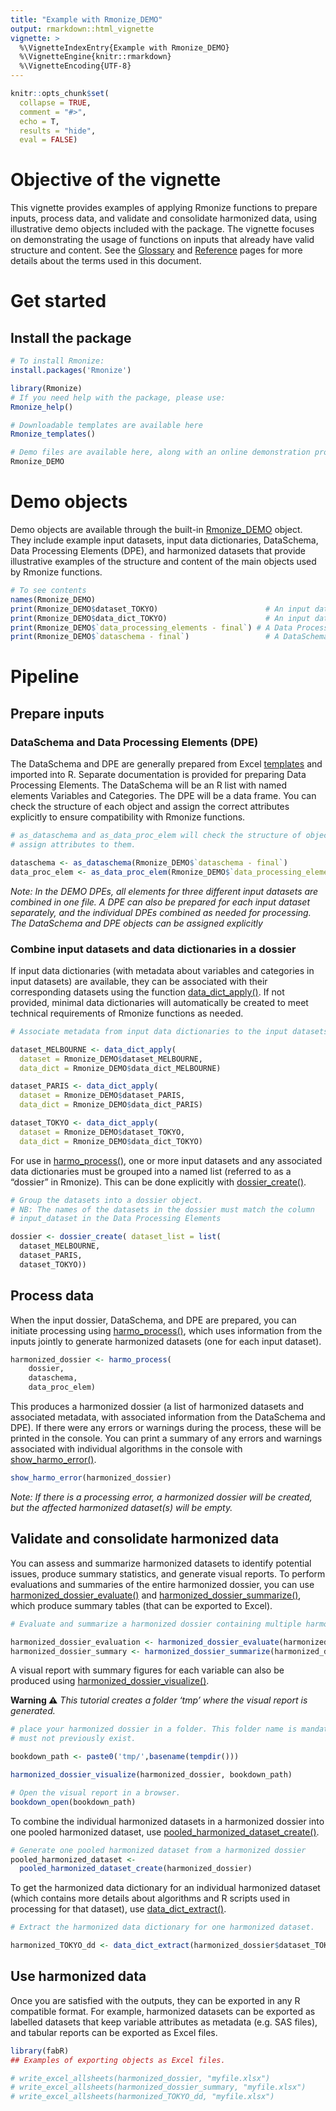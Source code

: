 ```yaml
---
title: "Example with Rmonize_DEMO"
output: rmarkdown::html_vignette
vignette: >
  %\VignetteIndexEntry{Example with Rmonize_DEMO}
  %\VignetteEngine{knitr::rmarkdown}
  %\VignetteEncoding{UTF-8}
---
```


```r
knitr::opts_chunk$set(
  collapse = TRUE,
  comment = "#>",
  echo = T,
  results = "hide",
  eval = FALSE)

```

# Objective of the vignette

This vignette provides examples of applying Rmonize functions to prepare inputs, 
process data, and validate and consolidate harmonized data, using illustrative 
demo objects included with the package. The vignette focuses on demonstrating 
the usage of functions on inputs that already have valid structure and content. 
See the 
[Glossary](https://maelstrom-research.github.io/Rmonize-documentation/articles/a-Glossary-and-templates.html)
and 
[Reference](https://maelstrom-research.github.io/Rmonize-documentation/reference/index.html) 
pages for more details about the terms used in 
this document.


# Get started

## Install the package

```r
# To install Rmonize:
install.packages('Rmonize')

library(Rmonize)
# If you need help with the package, please use:
Rmonize_help()

# Downloadable templates are available here
Rmonize_templates()

# Demo files are available here, along with an online demonstration process 
Rmonize_DEMO

```

# Demo objects
Demo objects are available through the built-in 
[Rmonize_DEMO](https://maelstrom-research.github.io/Rmonize-documentation/reference/Rmonize_DEMO.html) object. They include example 
input datasets, input data dictionaries, DataSchema, Data Processing Elements 
(DPE), and harmonized datasets that provide illustrative examples of the 
structure and content of the main objects used by Rmonize functions.


```r
# To see contents
names(Rmonize_DEMO)
print(Rmonize_DEMO$dataset_TOKYO)	                     # An input dataset
print(Rmonize_DEMO$data_dict_TOKYO)             	     # An input data dictionary
print(Rmonize_DEMO$`data_processing_elements - final`) # A Data Processing Elements 
print(Rmonize_DEMO$`dataschema - final`)	             # A DataSchema

```


# Pipeline

## Prepare inputs

### DataSchema and Data Processing Elements (DPE)

The DataSchema and DPE are generally prepared from Excel 
[templates](https://maelstrom-research.github.io/Rmonize-documentation/articles/a-Glossary-and-templates.html) and imported into R. 
Separate documentation is provided for preparing Data Processing Elements. 
The DataSchema will be an R list with named elements Variables and Categories. 
The DPE will be a data frame. You can check the structure of each object and 
assign the correct attributes explicitly to ensure compatibility with Rmonize 
functions.

```r
# as_dataschema and as_data_proc_elem will check the structure of object and 
# assign attributes to them.

dataschema <- as_dataschema(Rmonize_DEMO$`dataschema - final`)
data_proc_elem <- as_data_proc_elem(Rmonize_DEMO$`data_processing_elements - final`)

```

<em>
Note: In the DEMO DPEs, all elements for three different input datasets are 
combined in one file. A DPE can also be prepared for each input dataset 
separately, and the individual DPEs combined as needed for processing. 
The DataSchema and DPE objects can be assigned explicitly
</em>

### Combine input datasets and data dictionaries in a dossier

If input data dictionaries (with metadata about variables and categories in 
input datasets) are available, they can be associated with their corresponding 
datasets using the function 
[data_dict_apply()](https://maelstrom-research.github.io/madshapR-documentation/reference/data_dict_apply.html). If not provided, minimal
data dictionaries will automatically be created to meet technical requirements 
of Rmonize functions as needed.


```r
# Associate metadata from input data dictionaries to the input datasets.

dataset_MELBOURNE <- data_dict_apply(
  dataset = Rmonize_DEMO$dataset_MELBOURNE,
  data_dict = Rmonize_DEMO$data_dict_MELBOURNE)

dataset_PARIS <- data_dict_apply(
  dataset = Rmonize_DEMO$dataset_PARIS,
  data_dict = Rmonize_DEMO$data_dict_PARIS)

dataset_TOKYO <- data_dict_apply(
  dataset = Rmonize_DEMO$dataset_TOKYO,
  data_dict = Rmonize_DEMO$data_dict_TOKYO)

```

For use in [harmo_process()](https://maelstrom-research.github.io/Rmonize-documentation/reference/harmo_process.html), one or more input 
datasets and any associated data dictionaries must be grouped into a named 
list (referred to as a "dossier" in Rmonize). This can be done explicitly with
[dossier_create()](https://maelstrom-research.github.io/madshapR-documentation/reference/dossier_create.html).

```r

# Group the datasets into a dossier object.
# NB: The names of the datasets in the dossier must match the column 
# input_dataset in the Data Processing Elements

dossier <- dossier_create( dataset_list = list(
  dataset_MELBOURNE, 
  dataset_PARIS, 
  dataset_TOKYO))

```

## Process data

When the input dossier, DataSchema, and DPE are prepared, you can initiate 
processing using [harmo_process()](https://maelstrom-research.github.io/Rmonize-documentation/reference/harmo_process.html), which uses 
information from the inputs jointly to generate harmonized datasets (one for 
each input dataset). 

```r

harmonized_dossier <- harmo_process(
    dossier, 
    dataschema, 
    data_proc_elem)

```

This produces a harmonized dossier (a list of harmonized datasets and associated 
metadata, with associated information from the DataSchema and DPE). If there 
were any errors or warnings during the process, these will be printed in the 
console. You can print a summary of any errors and warnings associated with 
individual algorithms in the console with 
[show_harmo_error()](https://maelstrom-research.github.io/Rmonize-documentation/reference/show_harmo_error.html).

```r

show_harmo_error(harmonized_dossier)

```


<em>
Note: If there is a processing error, a harmonized dossier will be created, 
but the affected harmonized dataset(s) will be empty. 
</em>

## Validate and consolidate harmonized data

You can assess and summarize harmonized datasets to identify potential issues, 
produce summary statistics, and generate visual reports. To perform evaluations
and summaries of the entire harmonized dossier, you can use 
[harmonized_dossier_evaluate()](https://maelstrom-research.github.io/Rmonize-documentation/reference/harmonized_dossier_evaluate.html) and
[harmonized_dossier_summarize()](https://maelstrom-research.github.io/Rmonize-documentation/reference/harmonized_dossier_summarize.html), 
which produce summary tables (that can be exported to Excel).

```r
# Evaluate and summarize a harmonized dossier containing multiple harmonized datasets.

harmonized_dossier_evaluation <- harmonized_dossier_evaluate(harmonized_dossier)
harmonized_dossier_summary <- harmonized_dossier_summarize(harmonized_dossier)

```

A visual report with summary figures for each variable can also be produced using [harmonized_dossier_visualize()](https://maelstrom-research.github.io/Rmonize-documentation/reference/harmonized_dossier_visualize.html). 

**Warning ⚠** *This tutorial creates a folder 'tmp' where the visual report is generated.*

```r
# place your harmonized dossier in a folder. This folder name is mandatory, and 
# must not previously exist.

bookdown_path <- paste0('tmp/',basename(tempdir()))

harmonized_dossier_visualize(harmonized_dossier, bookdown_path)

# Open the visual report in a browser.
bookdown_open(bookdown_path)

```

To combine the individual harmonized datasets in a harmonized dossier into one 
pooled harmonized dataset, use 
[pooled_harmonized_dataset_create()](https://maelstrom-research.github.io/Rmonize-documentation/reference/pooled_harmonized_dataset_create.html).

```r

# Generate one pooled harmonized dataset from a harmonized dossier
pooled_harmonized_dataset <- 
  pooled_harmonized_dataset_create(harmonized_dossier)

```


To get the harmonized data dictionary for an individual harmonized dataset 
(which contains more details about algorithms and R scripts used in processing 
for that dataset), use 
[data_dict_extract()](https://maelstrom-research.github.io/madshapR-documentation/reference/data_dict_extract.html).

```r

# Extract the harmonized data dictionary for one harmonized dataset.

harmonized_TOKYO_dd <- data_dict_extract(harmonized_dossier$dataset_TOKYO)

```


## Use harmonized data
Once you are satisfied with the outputs, they can be exported in any R 
compatible format. For example, harmonized datasets can be exported as 
labelled datasets that keep variable attributes as metadata (e.g. SAS files), 
and tabular reports can be exported as Excel files.

```r

library(fabR)
## Examples of exporting objects as Excel files.

# write_excel_allsheets(harmonized_dossier, "myfile.xlsx")
# write_excel_allsheets(harmonized_dossier_summary, "myfile.xlsx")
# write_excel_allsheets(harmonized_TOKYO_dd, "myfile.xlsx")

```


